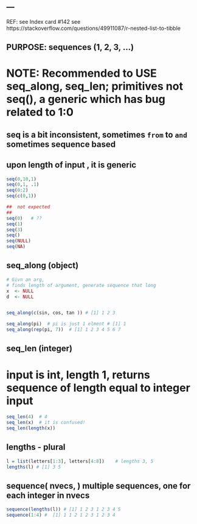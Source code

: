 ---
---

REF:    see  Index card #142
        see  https://stackoverflow.com/questions/49911087/r-nested-list-to-tibble 

##  PURPOSE:    sequences (1, 2, 3, ...)
#   NOTE:       Recommended to USE seq_along, seq_len; primitives  not seq(),  a generic which has bug related to 1:0

##  seq is a bit inconsistent, sometimes `from` to `and` sometimes sequence based
##  upon length of input  , it is generic
```r


seq(0,10,1)
seq(0,1, .1)
seq(0:2)
seq(c(0,1))

##  not expected
##
seq(0)   # ??
seq(1)
seq(3)
seq()
seq(NULL)
seq(NA)

```



##  seq_along (object)
```r


# Givn an arg, 
# finds length of argument, generate sequence that long
x  <- NULL
d  <- NULL


seq_along(c(sin, cos, tan )) # [1] 1 2 3

seq_along(pi)  # pi is just 1 elment # [1] 1
seq_along(rep(pi, 7))  # [1] 1 2 3 4 5 6 7

```


## seq_len (integer)
# input is int, length 1,  returns sequence of length equal to integer input 
```r
seq_len(4)  # 4
seq_len(x)  # it is confused!
seq_len(length(x))
```
##  lengths - plural
```r
l = list(letters[1:3], letters[4:8])    # lengths 3, 5 
lengths(l) # [1] 3 5
```

##  sequence( nvecs, )  multiple sequences, one for each integer in  nvecs
```r
sequence(lengths(l)) # [1] 1 2 3 1 2 3 4 5
sequence(1:4) #  [1] 1 1 2 1 2 3 1 2 3 4
```

